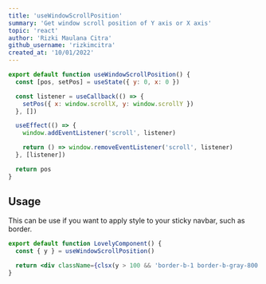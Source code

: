 ```yaml
---
title: 'useWindowScrollPosition'
summary: 'Get window scroll position of Y axis or X axis'
topic: 'react'
author: 'Rizki Maulana Citra'
github_username: 'rizkimcitra'
created_at: '10/01/2022'
---
```


```js
export default function useWindowScrollPosition() {
  const [pos, setPos] = useState({ y: 0, x: 0 })

  const listener = useCallback(() => {
    setPos({ x: window.scrollX, y: window.scrollY })
  }, [])

  useEffect(() => {
    window.addEventListener('scroll', listener)

    return () => window.removeEventListener('scroll', listener)
  }, [listener])

  return pos
}
```

## Usage

This can be use if you want to apply style to your sticky navbar, such as border.

```jsx
export default function LovelyComponent() {
  const { y } = useWindowScrollPosition()

  return <div className={clsx(y > 100 && 'border-b-1 border-b-gray-800')}></div>
}
```
